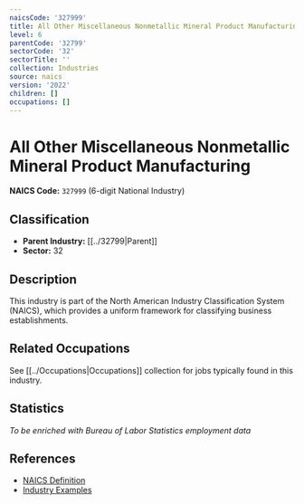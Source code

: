 ```yaml
---
naicsCode: '327999'
title: All Other Miscellaneous Nonmetallic Mineral Product Manufacturing
level: 6
parentCode: '32799'
sectorCode: '32'
sectorTitle: ''
collection: Industries
source: naics
version: '2022'
children: []
occupations: []
---
```

# All Other Miscellaneous Nonmetallic Mineral Product Manufacturing

**NAICS Code:** `327999` (6-digit National Industry)

## Classification

- **Parent Industry:** [[../32799|Parent]]
- **Sector:** 32

## Description

This industry is part of the North American Industry Classification System (NAICS), which provides a uniform framework for classifying business establishments.

## Related Occupations

See [[../Occupations|Occupations]] collection for jobs typically found in this industry.

## Statistics

*To be enriched with Bureau of Labor Statistics employment data*

## References

- [NAICS Definition](https://www.census.gov/naics/)
- [Industry Examples](https://www.census.gov/naics/2022NAICS/)
